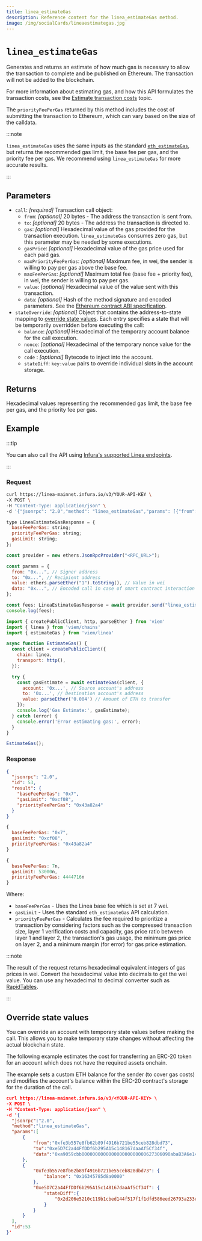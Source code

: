 ```yaml
---
title: linea_estimateGas
description: Reference content for the linea_estimateGas method.
image: /img/socialCards/lineaestimategas.jpg
---
```



# `linea_estimateGas`

Generates and returns an estimate of how much gas is necessary to allow the transaction to complete
and be published on Ethereum. The transaction will not be added to the blockchain.

For more information about estimating gas, and how this API formulates the transaction costs, see
the [Estimate transaction costs](../../get-started/how-to/gas-fees.mdx) topic.

The `priorityFeePerGas` returned by this method includes the cost of submitting the transaction to
Ethereum, which can vary based on the size of the calldata.

:::note

`linea_estimateGas` uses the same inputs as the standard
[`eth_estimateGas`](https://docs.infura.io/api/networks/linea/json-rpc-methods/eth_estimategas), but 
returns the recommended gas limit, the base fee per gas, and the priority fee per gas. We recommend 
using `linea_estimateGas` for more accurate results.

:::

## Parameters

- `call`: _\[required]_ Transaction call object:
  - `from`: _\[optional]_ 20 bytes - The address the transaction is sent from.
  - `to`: _\[optional]_ 20 bytes - The address the transaction is directed to.
  - `gas`: _\[optional]_ Hexadecimal value of the gas provided for the transaction execution. `linea_estimateGas` consumes
      zero gas, but this parameter may be needed by some executions.
  - `gasPrice`: _\[optional]_ Hexadecimal value of the gas price used for each paid gas.
  - `maxPriorityFeePerGas`: _\[optional]_ Maximum fee, in wei, the sender is willing to pay per gas above the base fee.
  - `maxFeePerGas`: _\[optional]_ Maximum total fee (base fee + priority fee), in wei, the sender is willing to pay per gas.
  - `value`: _\[optional]_ Hexadecimal value of the value sent with this transaction.
  - `data`: _\[optional]_ Hash of the method signature and encoded parameters. See the
      [Ethereum contract ABI specification](https://docs.soliditylang.org/en/latest/abi-spec.html).
- `stateOverride`: _\[optional]_  Object that contains the address-to-state mapping to [override state values](#override-state-values).
    Each entry specifies a state that will be temporarily overridden before executing the call:
  - `balance`: _\[optional]_ Hexadecimal of the temporary account balance for the call execution.
  - `nonce`: _\[optional]_ Hexadecimal of the temporary nonce value for the call execution.
  - `code` : _\[optional]_ Bytecode to inject into the account.
  - `stateDiff`: `key:value` pairs to override individual slots in the account storage.

## Returns

Hexadecimal values representing the recommended gas limit, the base fee per gas, and the priority 
fee per gas.

## Example

:::tip

You can also call the API using [Infura's supported Linea endpoints](https://docs.metamask.io/services/reference/linea/json-rpc-methods/).

:::

### Request

<Tabs groupId="sdk-lang">
  <TabItem value="curl">

  ```bash
  curl https://linea-mainnet.infura.io/v3/YOUR-API-KEY \
  -X POST \
  -H "Content-Type: application/json" \
  -d '{"jsonrpc": "2.0","method": "linea_estimateGas","params": [{"from": "0x971e727e956690b9957be6d51Ec16E73AcAC83A7","gas":"0x21000"}],"id": 53}'
  ```

  </TabItem>
  <TabItem value="ethers.js">

  ```javascript
  type LineaEstimateGasResponse = {
    baseFeePerGas: string;
    priorityFeePerGas: string;
    gasLimit: string;
  };

  const provider = new ethers.JsonRpcProvider("<RPC_URL>");

  const params = {
    from: "0x...", // Signer address
    to: "0x...", // Recipient address
    value: ethers.parseEther("1").toString(), // Value in wei
    data: "0x...", // Encoded call in case of smart contract interaction
  };

  const fees: LineaEstimateGasResponse = await provider.send("linea_estimateGas", [params]);
  console.log(fees);
  ```
  </TabItem>
  <TabItem value="viem">

  ```javascript
  import { createPublicClient, http, parseEther } from 'viem'
  import { linea } from 'viem/chains'
  import { estimateGas } from 'viem/linea'

  async function EstimateGas() {
    const client = createPublicClient({
      chain: linea,
      transport: http(),
    });

    try {
      const gasEstimate = await estimateGas(client, {
        account: '0x...', // Source account's address
        to: '0x...', // Destination account's address
        value: parseEther('0.004') // Amount of ETH to transfer
      });
      console.log('Gas Estimate:', gasEstimate);
    } catch (error) {
      console.error('Error estimating gas:', error);
    }
  }

  EstimateGas();
  ```

  </TabItem>
</Tabs>

### Response

<Tabs groupId="sdk-lang">
  <TabItem value="curl">

```JSON
{
  "jsonrpc": "2.0",
  "id": 53,
  "result": {
    "baseFeePerGas": "0x7",
    "gasLimit": "0xcf08",
    "priorityFeePerGas": "0x43a82a4"
  }
}
```

  </TabItem>
  <TabItem value="ethers.js">

  ```javascript
  {
    baseFeePerGas: "0x7",
    gasLimit: "0xcf08",
    priorityFeePerGas: "0x43a82a4"
  }
  ```
  </TabItem>
  <TabItem value="viem">

  ```javascript
  {
    baseFeePerGas: 7n,
    gasLimit: 53000n,
    priorityFeePerGas: 4444716n
  }
  ```

  </TabItem>
</Tabs>

Where:
- `baseFeePerGas` - Uses the Linea base fee which is set at 7 wei.
- `gasLimit` - Uses the standard `eth_estimateGas` API calculation.
- `priorityFeePerGas` - Calculates the fee required to prioritize a transaction by considering factors such as the
    compressed transaction size, layer 1 verification costs and capacity, gas price ratio between layer 1 and
    layer 2, the transaction's gas usage, the minimum gas price on layer 2, and a minimum
    margin (for error) for gas price estimation.

:::note

The result of the request returns hexadecimal equivalent integers of gas prices in wei. Convert the hexadecimal value into
decimals to get the wei value. You can use any hexadecimal to decimal converter such as
[RapidTables](https://www.rapidtables.com/convert/number/hex-to-decimal.html).

:::

## Override state values

You can override an account with temporary state values before making the call. This allows you to
make temporary state changes without affecting the actual blockchain state.

The following example estimates the cost for transferring an ERC-20 token for an account which does not
have the required assets onchain.

The example sets a custom ETH balance for the sender (to cover gas costs) and modifies the account's
balance within the ERC-20 contract's storage for the duration of the call.

```json
curl https://linea-mainnet.infura.io/v3/<YOUR-API-KEY> \
-X POST \
-H "Content-Type: application/json" \
-d '{
  "jsonrpc":"2.0",
  "method":"linea_estimateGas",
  "params":[
      {
          "from":"0xfe3b557e8fb62b89f4916b721be55ceb828dbd73",
          "to":"0xe5D7C2a44FfDDf6b295A15c148167daaAf5Cf34f",
          "data":"0xa9059cbb000000000000000000000000627306090abaB3A6e1400e9345bC60c78a8BEf570000000000000000000000000000000000000000000000001bc16d674ec80000"
      },
      {
          "0xfe3b557e8fb62b89f4916b721be55ceb828dbd73": {
              "balance": "0x16345785d8a0000"
          },
          "0xe5D7C2a44FfDDf6b295A15c148167daaAf5Cf34f": {
              "stateDiff":{
                  "0x2d206e5210c119b1cbed144f517f1f1dfd586eed26793a233e6afc261f4cf97f":"0x0000000000000000000000000000000000000000000000001bc16d674ec80000"
              }
          }
      }
  ],
  "id":53
}'
```
